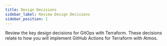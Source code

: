 ```yaml
---
title: Design Decisions
sidebar_label: Review Design Decisions
sidebar_position: 1
---
```


<Intro>
Review the key design decisions for GitOps with Terraform. These decisions relate to how you will implement GitHub Actions for Terraform with Atmos.
</Intro>

<DocCardList/>

